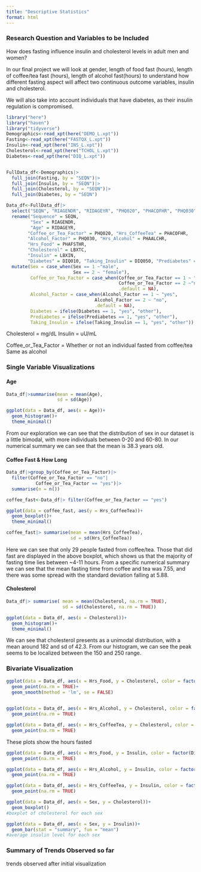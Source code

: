 ```yaml
---
title: "Descriptive Statistics"
format: html
---
```



### Research Question and Variables to be Included

How does fasting influence insulin and cholesterol levels in adult men and women? 

In our final project we will look at gender, length of food fast (hours), length of coffee/tea fast (hours), length of alcohol fast(hours) to understand how different fasting aspect will affect two continuous outcome variables, insulin and cholesterol. 

We will also take into account individuals that have diabetes, as their insulin regulation is compromised. 

```r
library("here")
library("haven")
library("tidyverse")
Demographics<-read_xpt(here("DEMO_L.xpt"))
Fasting<-read_xpt(here("FASTQX_L.xpt"))
Insulin<-read_xpt(here("INS_L.xpt"))
Cholesterol<-read_xpt(here("TCHOL_L.xpt"))
Diabetes<-read_xpt(here("DIQ_L.xpt"))


FullData_df<-Demographics|>
  full_join(Fasting, by = "SEQN")|>
  full_join(Insulin, by = "SEQN")|>
  full_join(Cholesterol, by = "SEQN")|>
  full_join(Diabetes, by = "SEQN")

Data_df<-FullData_df|> 
  select("SEQN", "RIAGENDR", "RIDAGEYR", "PHQ020", "PHACOFHR", "PHQ030", "PHAALCHR", "PHAFSTHR", "LBXTC", "LBXIN", "DIQ010", "DIQ050", "DIQ160")|>
  rename("Sequence" = SEQN,
         "Sex" = RIAGENDR,
         "Age" = RIDAGEYR,
        "Coffee_or_Tea_Factor" = PHQ020, "Hrs_CoffeeTea" = PHACOFHR, 
        "Alcohol_Factor" = PHQ030, "Hrs_Alcohol" = PHAALCHR,
        "Hrs_Food" = PHAFSTHR, 
        "Cholesterol" = LBXTC,
        "Insulin" = LBXIN,
        "Diabetes" = DIQ010, "Taking_Insulin" = DIQ050, "Prediabetes" = DIQ160)|>
  mutate(Sex = case_when(Sex == 1 ~"male", 
                         Sex == 2 ~ "female"),
         Coffee_or_Tea_Factor = case_when(Coffee_or_Tea_Factor == 1 ~ "yes",
                                          Coffee_or_Tea_Factor == 2 ~"no",
                                          .default = NA),
         Alcohol_Factor = case_when(Alcohol_Factor == 1 ~ "yes",
                                 Alcohol_Factor == 2 ~ "no", 
                                 .default = NA),
         Diabetes = ifelse(Diabetes == 1, "yes", "other"),
         Prediabetes = ifelse(Prediabetes == 1, "yes", "other"),
         Taking_Insulin = ifelse(Taking_Insulin == 1, "yes", "other"))

```

Cholesterol = mg/dL
Insulin = uU/mL

Coffee_or_Tea_Factor = Whether or not an individual fasted from coffee/tea
Same as alcohol 


### Single Variable Visualizations



#### Age

```r
Data_df|>summarise(mean = mean(Age),
                   sd = sd(Age))

ggplot(data = Data_df, aes(x = Age))+
  geom_histogram()+
  theme_minimal()
```

From our exploration we can see that the distribution of sex in our dataset is a little bimodal, with more individuals between 0-20 and 60-80. In our numerical summary we can see that the mean is 38.3 years old. 

#### Coffee Fast & How Long

```r
Data_df|>group_by(Coffee_or_Tea_Factor)|>
  filter(Coffee_or_Tea_Factor == "no"|
           Coffee_or_Tea_Factor == "yes")|>
  summarise(n = n())

coffee_fast<-Data_df|> filter(Coffee_or_Tea_Factor == "yes")

ggplot(data = coffee_fast, aes(y = Hrs_CoffeeTea))+
  geom_boxplot()+
  theme_minimal()

coffee_fast|> summarise(mean = mean(Hrs_CoffeeTea),
                        sd = sd(Hrs_CoffeeTea))
```

Here we can see that only 29 people fasted from coffee/tea. Those that did fast are displayed in the above boxplot, which shows us that the majority of fasting time lies between ~4-11 hours. From a specific numerical summary we can see that the mean fasting time from coffee and tea was 7.55, and there was some spread with the standard deviation falling at 5.88.

#### Cholesterol 

```r
Data_df|> summarise( mean = mean(Cholesterol, na.rm = TRUE),
                     sd = sd(Cholesterol, na.rm = TRUE))

ggplot(data = Data_df, aes(x = Cholesterol))+
  geom_histogram()+
  theme_minimal()
```

We can see that cholesterol presents as a unimodal distribution, with a mean around 182 and sd of 42.3. From our histogram, we can see the peak seems to be localized between the 150 and 250 range. 


### Bivariate Visualization 

```r
ggplot(data = Data_df, aes(x = Hrs_Food, y = Cholesterol, color = factor(Diabetes)))+
  geom_point(na.rm = TRUE)+
  geom_smooth(method = 'lm', se = FALSE)
  

ggplot(data = Data_df, aes(x = Hrs_Alcohol, y = Cholesterol, color = factor(Diabetes)))+
  geom_point(na.rm = TRUE)

ggplot(data = Data_df, aes(x = Hrs_CoffeeTea, y = Cholesterol, color = factor(Diabetes)))+
  geom_point(na.rm = TRUE)
```
These plots show the hours fasted 
```r
ggplot(data = Data_df, aes(x = Hrs_Food, y = Insulin, color = factor(Diabetes)))+
  geom_point(na.rm = TRUE)

ggplot(data = Data_df, aes(x = Hrs_Alcohol, y = Insulin, color = factor(Diabetes)))+
  geom_point(na.rm = TRUE)

ggplot(data = Data_df, aes(x = Hrs_CoffeeTea, y = Insulin, color = factor(Diabetes)))+
  geom_point(na.rm = TRUE)
```


```r
ggplot(data = Data_df, aes(x = Sex, y = Cholesterol))+
  geom_boxplot()
#boxplot of cholesterol for each sex 

ggplot(data = Data_df, aes(x = Sex, y = Insulin))+
  geom_bar(stat = "summary", fun = "mean")
#average insulin level for each sex
```



### Summary of Trends Observed so far

trends observed after initial visualization 

